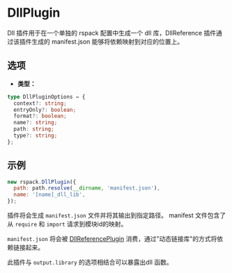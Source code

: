 
<WebpackLicense from="https://webpack.docschina.org/plugins/dll-plugin/" />

# DllPlugin

Dll 插件用于在一个单独的 rspack 配置中生成一个 dll 库，DllReference 插件通过该插件生成的 manifest.json 能够将依赖映射到对应的位置上。

## 选项

- **类型：**

```ts
type DllPluginOptions = {
  context?: string;
  entryOnly?: boolean;
  format?: boolean;
  name?: string;
  path: string;
  type?: string;
};
```

<Table
  header={[
    {
      name: 'Name',
      key: 'name',
    },
    {
      name: 'Type',
      key: 'type',
    },
    {
      name: 'Default',
      key: 'default',
    },
    {
      name: 'Description',
      key: 'description',
    },
  ]}
  body={[
    {
      name: '`context`',
      type: '`string`',
      default: `Rspack compiler 的 context`,
      description: 'manifest 文件中依赖请求的 context',
    },
    {
      name: '`path`',
      type: '`string`',
      default: `undefined`,
      description: 'manifest 文件输出的绝对路径',
    },
    {
      name: '`entryOnly`',
      type: '`boolean`',
      default: '`true`',
      description: '如果为 true ，只有入口文件会被暴露',
    },
    {
      name: '`format`',
      type: '`boolean`',
      default: 'undefined',
      description: 'manifest 文件是否会被格式化输出',
    },
    {
      name: '`name`',
      type: '`string`',
      default: 'undefined',
      description: '暴露处的 Dll 函数名称',
    },
    {
      name: '`type`',
      type: '`string`',
      default: 'undefined',
      description: 'dll bundle 的类型',
    },
  ]}
/>

## 示例

```js
new rspack.DllPlugin({
  path: path.resolve(__dirname, 'manifest.json'),
  name: '[name]_dll_lib',
});
```

插件将会生成 `manifest.json` 文件并将其输出到指定路径。
manifest 文件包含了从 `require` 和 `import` 请求到模块id的映射。

`manifest.json` 将会被 [DllReferencePlugin](/plugins/webpack/dll-reference-plugin) 消费，通过"动态链接库"的方式将依赖链接起来。

此插件与 `output.library` 的选项相结合可以暴露出dll 函数。
